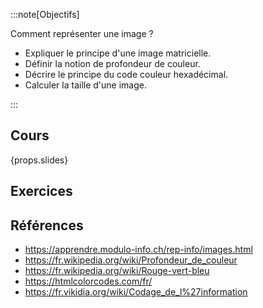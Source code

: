 :::note[Objectifs]

Comment représenter une image ?

- Expliquer le principe d'une image matricielle.
- Définir la notion de profondeur de couleur.
- Décrire le principe du code couleur hexadécimal.
- Calculer la taille d'une image.

:::

## Cours

{props.slides}

## Exercices

## Références

- https://apprendre.modulo-info.ch/rep-info/images.html
- https://fr.wikipedia.org/wiki/Profondeur_de_couleur
- https://fr.wikipedia.org/wiki/Rouge-vert-bleu
- https://htmlcolorcodes.com/fr/
- https://fr.vikidia.org/wiki/Codage_de_l%27information
